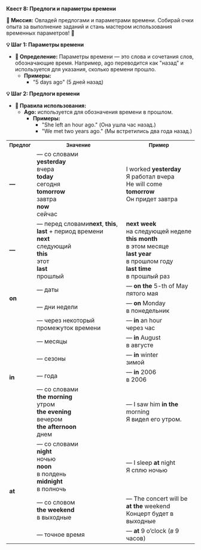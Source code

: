 
**Квест 8: Предлоги и параметры времени**

**🎯 Миссия:**
Овладей <Highlight>предлогами</Highlight> и <Highlight>параметрами времени.</Highlight> Собирай очки опыта за выполнение заданий и стань мастером использования временных параметров! 🌟

**💡 Шаг 1: Параметры времени**
- **📜 Определение:** <Highlight>Параметры времени</Highlight> — это слова и сочетания слов, обозначающие время. Например, <Highlight>ago</Highlight> переводится как <Highlight>"назад"</Highlight> и используется для указания, сколько времени прошло.
  - **Примеры:**
    - <Highlight>"5 days ago"</Highlight> <Highlight>(5 дней назад)</Highlight>

**💡 Шаг 2: Предлоги времени**
- **📜 Правила использования:**
  - **Ago:** используется для обозначения времени в <Highlight>прошлом.</Highlight>
    - **Примеры:**
      - <Highlight>"She left an hour ago."</Highlight> <Highlight>(Она ушла час назад.)</Highlight>
      - <Highlight>"We met two years ago."</Highlight> <Highlight>(Мы встретились два года назад.)</Highlight>

<table>
  <tbody>
  <tr>
    <th><small>Предлог</small></th>
    <th><small>Значение</small></th>
    <th><small>Пример</small></th>
  </tr>
  <tr>
    <td><b>—</b></td>
    <td><span className="rus">— со словами</span><br/>
      <b>yesterday</b><br/>
      <span className="rus">вчера</span><br/>
      <b>today</b><br/>
      <span className="rus">сегодня</span><br/>
      <b>tomorrow</b><br/>
      <span className="rus">завтра</span><br/>
      <b>now</b><br/>
      <span className="rus">сейчас</span></td>
    <td>I worked <b>yesterday</b><span className="rus"><br/>Я работал вчера</span><br/>He will come <b>tomorrow</b><span className="rus"><br/>Он придет завтра</span></td>
  </tr>
  <tr>
    <td><b>—</b></td>
    <td><span className="rus">— перед словами</span><b>next</b>, <b>this</b>, <b>last</b> + период времени<br/>
      <b>next</b><br/>
      <span className="rus">следующий</span><br/>
      <b>this</b><br/>
      <span className="rus">этот</span><br/>
      <b>last</b><br/>
      <span className="rus">прошлый</span></td>
    <td><b>next week</b><span className="rus"><br/>на следующей неделе</span><br/>
      <b>this month</b><span className="rus"><br/>в этом месяце</span><br/>
      <b>last year</b><span className="rus"><br/>в прошлом году</span><br/>
      <b>last time</b><span className="rus"><br/>в прошлый раз</span></td>
  </tr>
  <tr>
    <td rowSpan="2"><b>on</b></td>
    <td>— даты</td>
    <td>— <b>on the</b> 5-th of May<span className="rus"><br/>пятого мая</span></td>
  </tr>
  <tr>
    <td>— дни недели</td>
    <td>— <b>on</b> Monday<span className="rus"><br/>в понедельник</span></td>
  </tr>
  <tr>
    <td rowSpan="5"><b>in</b></td>
    <td>— через некоторый промежуток времени</td>
    <td>— <b>in</b> an hour<span className="rus"><br/>через час</span></td>
  </tr>
  <tr>
    <td>— месяцы</td>
    <td>— <b>in</b> August<span className="rus"><br/>в августе</span></td>
  </tr>
  <tr>
    <td>— сезоны</td>
    <td>— <b>in</b> winter<span className="rus"><br/>зимой</span></td>
  </tr>
  <tr>
    <td>— года</td>
    <td>— <b>in</b> 2006<span className="rus"><br/>в 2006</span></td>
  </tr>
  <tr>
    <td><span className="rus">— со словами</span><br/>
      <b>the morning</b><br/>
      <span className="rus">утром</span><br/>
      <b>the evening</b><br/>
      <span className="rus">вечером</span><br/>
      <b>the afternoon</b><br/>
      <span className="rus">днем</span></td>
    <td>— I saw him <b>in the</b> morning<span className="rus"><br/>Я видел его утром.</span></td>
  </tr>
  <tr>
    <td rowSpan="3"><b>at</b></td>
    <td><span className="rus">— со словами</span><br/>
      <b>night</b><br/>
      <span className="rus">ночью</span><br/>
      <b>noon</b><br/>
      <span className="rus">в полдень</span><br/>
      <b>midnight</b><br/>
      <span className="rus">в полночь</span></td>
    <td>— I sleep <b>at</b> night<span className="rus"><br/>Я сплю ночью</span></td>
  </tr>
  <tr>
    <td><span className="rus">— со словом</span><br/> <b>the weekend</b><br/> <span className="rus">в выходные</span></td>
    <td>— The concert will be <b>at the</b> weekend<span className="rus"><br/>Концерт будет в выходные</span></td>
  </tr>
  <tr>
    <td>— точное время</td>
    <td>— <b>at</b> 9 o’clock (<i>в</i> 9 часов)</td>
  </tr>
  </tbody>
</table>